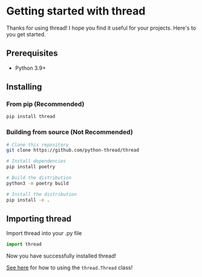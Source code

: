 # Getting started with thread

Thanks for using thread! I hope you find it useful for your projects.
Here's to you get started.



## Prerequisites

* Python 3.9+



## Installing

### From pip (Recommended)
```sh
pip install thread
```

### Building from source (Not Recommended)
```sh
# Clone this repository
git clone https://github.com/python-thread/thread

# Install dependencies
pip install poetry

# Build the distribution
python3 -m poetry build

# Install the distribution
pip install -e .
```



## Importing thread

Import thread into your .py file
```py
import thread
```

Now you have successfully installed thread!

[See here](./threading.md) for how to using the `thread.Thread` class!